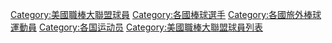 [[Category:美國職棒大聯盟球員|Category:美國職棒大聯盟球員]]
[[Category:各國棒球選手|Category:各國棒球選手]]
[[Category:各國旅外棒球運動員|Category:各國旅外棒球運動員]]
[[Category:各国运动员|Category:各国运动员]]
[[Category:美國職棒大聯盟球員列表|Category:美國職棒大聯盟球員列表]]